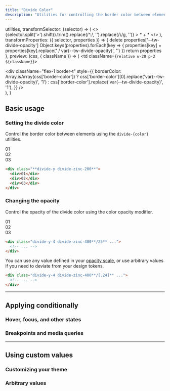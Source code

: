 ```yaml
---
title: "Divide Color"
description: "Utilities for controlling the border color between elements."
---
```



  utilities,
  transformSelector: (selector) => (
    <>
      {selector.split('>').shift().trim().replace(/^\./, '').replace(/\\/g, '')} <span className="ml-1 text-purple-300">> * + *</span>
    </>
  ),
  transformProperties: ({ selector, properties }) => {
    delete properties['--tw-divide-opacity']
    Object.keys(properties).forEach(key => {
      properties[key] = properties[key].replace(' / var(--tw-divide-opacity)', '')
    })
    return properties
  },
  preview: (css, { className }) => (
    <td className={`relative w-20 p-2 ${className}`}>
      <div className="absolute inset-0 flex flex-col m-2">
        <div className="flex-1" />
        <div
          className="flex-1 border-t"
          style={{
            borderColor: Array.isArray(css['border-color'])
              ? css['border-color'][0].replace('var(--tw-divide-opacity)', '1')
              : css['border-color'].replace('var(--tw-divide-opacity)', '1'),
          }}
        />
      </div>
    </td>
  ),
}

## Basic usage

### Setting the divide color

Control the border color between elements using the `divide-{color}` utilities.

<Example p="none">
  <div class="grid grid-cols-1 divide-y divide-zinc-200 font-mono text-white text-sm text-center font-bold leading-6 shadow-lg overflow-hidden max-w-sm mx-auto">
    <div class="p-4 text-zinc-500 bg-white">01</div>
    <div class="p-4 text-zinc-500 bg-white">02</div>
    <div class="p-4 text-zinc-500 bg-white">03</div>
  </div>
</Example>


```html
<div class="**divide-y divide-zinc-200**">
  <div>01</div>
  <div>02</div>
  <div>03</div>
</div>
```

### Changing the opacity

Control the opacity of the divide color using the color opacity modifier.

<Example p="none">
  <div class="grid grid-cols-1 divide-y-4 divide-zinc-400/25 font-mono text-white text-sm text-center font-bold leading-6 shadow-lg overflow-hidden max-w-sm mx-auto">
    <div class="p-4 text-zinc-400 bg-white">01</div>
    <div class="p-4 text-zinc-400 bg-white">02</div>
    <div class="p-4 text-zinc-400 bg-white">03</div>
  </div>
</Example>

```html
<div class="divide-y-4 divide-zinc-400**/25** ...">
  <!-- ... -->
</div>
```

You can use any value defined in your [opacity scale](/docs/opacity), or use arbitrary values if you need to deviate from your design tokens.

```html
<div class="divide-y-4 divide-zinc-400**/[.24]** ...">
  <!-- ... -->
</div>
```

---

## <Heading ignore>Applying conditionally</Heading>

### <Heading ignore>Hover, focus, and other states</Heading>

<HoverFocusAndOtherStates defaultClass="divide-y divide-teal-400" featuredClass="divide-pink-400" />

### <Heading ignore>Breakpoints and media queries</Heading>

<BreakpointsAndMediaQueries defaultClass="divide-y divide-teal-400" featuredClass="divide-pink-400" />

---

## Using custom values

### Customizing your theme

<CustomizePluginColors name="divide" configKey="divideColor" />

### Arbitrary values

<ArbitraryValues property="divide-{color}" featuredClass="divide-[#243c5a]" />
